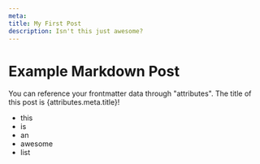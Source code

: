 ```yaml
---
meta:
title: My First Post
description: Isn't this just awesome?
---
```


# Example Markdown Post

You can reference your frontmatter data through "attributes". The title of this post is {attributes.meta.title}!

- this
- is
- an
- awesome
- list